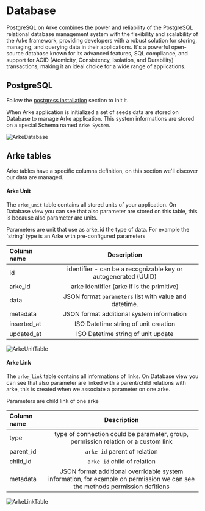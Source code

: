 
# Database
PostgreSQL on Arke combines the power and reliability of the PostgreSQL relational database management system with the
flexibility and scalability of the Arke framework, providing developers with a robust solution for storing, managing,
and querying data in their applications. It's a powerful open-source database known for its advanced features, SQL
compliance, and support for ACID (Atomicity, Consistency, Isolation, and Durability) transactions, making it an ideal
choice for a wide range of applications.

## PostgreSQL
Follow the [postgress installation](/backend/installation/postgres) section to init it.

When Arke application is initialized a set of seeds data are stored on Database to manage Arke application. This system
informations are stored on a special Schema named `Arke System`.

![ArkeDatabase](/architecture/architecture_database_1.png)

## Arke tables
Arke tables have a specific columns definition, on this section we'll discover our data are managed.

#### Arke Unit
The `arke_unit` table contains all stored units of your application. On Database view you can see that also parameter
are stored on this table, this is because also parameter are units.

<Callout emoji="🤯">
  Parameters are unit that use as arke_id the type of data. For example the `string` type is an Arke with pre-configured
  parameters
</Callout>


| Column name |                          Description                           |
|:------------|:--------------------------------------------------------------:|
| id          | identifier - can be a recognizable key or autogenerated (UUID) |
| arke_id     |           arke identifier (arke if is the primitive)           |
| data        |     JSON format `parameters` list with value and datetime.     |
| metadata    |           JSON format additional system information            |
| inserted_at |              ISO Datetime string of unit creation              |
| updated_at  |               ISO Datetime string of unit update               |

![ArkeUnitTable](/architecture/architecture_database_arke_unit_table.png)

#### Arke Link
The `arke_link` table contains all informations of links. On Database view you can see that also parameter are linked
with a parent/child relations with arke, this is created when we associate a parameter on one arke.

<Callout emoji="🤯">
  Parameters are child link of one arke
</Callout>


| Column name |                                                         Description                                                          |
|:------------|:----------------------------------------------------------------------------------------------------------------------------:|
| type        |                      type of connection could be parameter, group, permission relation or a custom link                      |
| parent_id   |                                                 `arke id` parent of relation                                                 |
| child_id    |                                                 `arke id` child of relation                                                  |
| metadata    | JSON format additional overridable system information, for example on permission we can see the methods permission defitions |

![ArkeLinkTable](/architecture/architecture_database_arke_link_table.png)

